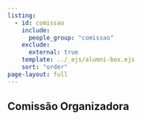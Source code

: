 ```yaml
---
listing:
  - id: comissao
    include: 
      people_group: "comissao"
    exclude:
      external: true
    template: ../_ejs/alumni-box.ejs
    sort: "order"
page-layout: full
---
```


<h2>Comissão Organizadora</h2>

::: {#alumni}
:::
